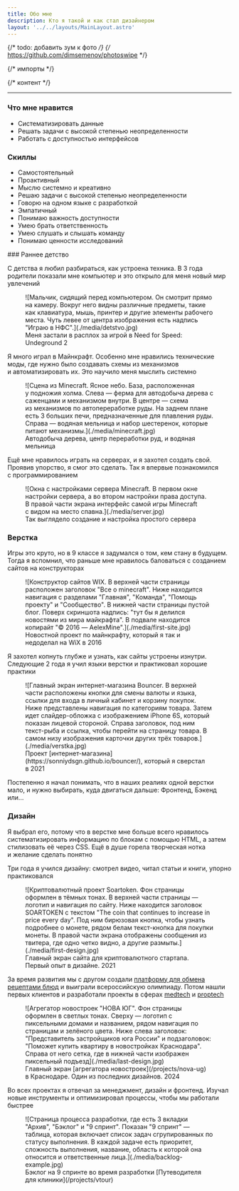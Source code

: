 ```yaml
---
title: Обо мне
description: Кто я такой и как стал дизайнером
layout: '../../layouts/MainLayout.astro'
---
```


{/* todo: добавить зум к фото */}
{/* https://github.com/dimsemenov/photoswipe */}

{/* импорты */}



{/* контент */}

<ContentSection title="Визитка">

  <AboutCard mp4={aboutVideoMP4} webm={aboutVideoWEBM} poster={aboutVideoCover} />

  ---

  ### Что мне нравится

  - Систематизировать данные
  - Решать задачи с высокой степенью неопределенности
  - Работать с доступностью интерфейсов

  ### Скиллы

  - Самостоятельный
  - Проактивный
  - Мыслю системно и креативно
  - Решаю задачи с высокой степенью неопределенности
  - Говорю на одном языке с разработкой
  - Эмпатичный
  - Понимаю важность доступности
  - Умею брать ответственность
  - Умею слушать и слышать команду
  - Понимаю ценности исследований

</ContentSection>

<ContentSection title="История">
  ### Раннее детство

  С детства я любил разбираться, как устроена техника. В 3 года родители показали мне компьютер и это открыло для меня новый мир увлечений

  <figure>
    ![Мальчик, сидящий перед компьютером. Он смотрит прямо на камеру. Вокруг него видны различные предметы, такие как клавиатура, мышь, принтер и другие элементы рабочего места. Чуть левее от центра изображения есть надпись "Играю в НФС".](./media/detstvo.jpg)
    <figcaption>Меня застали в расплох за игрой в Need for Speed: Undeground 2</figcaption>
  </figure>

  Я много играл в Майнкрафт. Особенно мне нравились технические моды, где нужно было создавать схемы из механизмов и автоматизировать их. Это научило меня мыслить системно

  <figure>
    ![Сцена из Minecraft. Ясное небо. База, расположенная у подножия холма. Слева — ферма для автодобыча дерева с саженцами и механизмом внутри. В центре — схема из механизмов по автопереработке руды. На заднем плане есть 3 больших печи, предназначенные для плавления руды. Справа — водяная мельница и набор шестеренок, которые питают механизмы.](./media/minecraft.jpg)
    <figcaption>Автодобыча дерева, центр переработки руд, и водяная мельница</figcaption>
  </figure>

  Ещё мне нравилось играть на серверах, и я захотел создать свой. Проявив упорство, я смог это сделать. Так я впервые познакомился с программированием

  <figure>
    ![Окна с настройками сервера Minecraft. В первом окне настройки сервера, а во втором настройки права доступа. В правой части экрана интерфейс самой игры Minecraft с видом на место спавна.](./media/server.jpg)
    <figcaption>Так выглядело создание и настройка простого сервера</figcaption>
  </figure>

  ### Верстка

  Игры это круто, но в 9 классе я задумался о том, кем стану в будущем. Тогда я вспомнил, что раньше мне нравилось баловаться с созданием сайтов на конструкторах

  <figure>
    ![Конструктор сайтов WIX. В верхней части страницы расположен заголовок "Все о minecraft". Ниже находится навигация с разделами "Главная", "Команда", "Помощь проекту" и "Сообщество". В нижней части страницы пустой блог. Поверх скриншота надпись: "тут бы я делился новостями из мира майкрафта". В подвале находится копирайт "© 2016 — AelexMine".](./media/first-site.jpg)
    <figcaption>Новостной проект по майнкрафту, который я так и недоделал на WiX в 2016</figcaption>
  </figure>


  Я захотел копнуть глубже и узнать, как сайты устроены изнутри. Cледующие 2 года я учил языки верстки и практиковал хорошие практики

  <figure>
    ![Главный экран интернет-магазина Bouncer. В верхней части расположены кнопки для смены валюты и языка, ссылки для входа в личный кабинет и корзину покупок. Ниже представлены навигация по категориям товара. Затем идет слайдер-обложка с изображением iPhone 6S, который показан лицевой стороной. Справа заголовок, под ним текст-рыба и ссылка, чтобы перейти на страницу товара. В самом низу изображения карточки других трёх товаров.](./media/verstka.jpg)
    <figcaption>Проект [интернет-магазина](https://sonniydsgn.github.io/bouncer/), который я сверстал в 2021</figcaption>
  </figure>


  Постепенно я начал понимать, что в наших реалиях одной верстки мало, и нужно выбирать, куда двигаться дальше: Фронтенд, Бэкенд или…

  ### Дизайн

  Я выбрал его, потому что в верстке мне больше всего нравилось систематизировать информацию по блокам с помощью HTML, а затем стилизовать её через CSS. Ещё в душе горела творческая нотка и желание сделать понятно

  Три года я учился дизайну: смотрел видео, читал статьи и книги, упорно практиковался

  <figure>
    ![Криптовалютный проект Soartoken. Фон страницы оформлен в тёмных тонах. В верхней части страницы — логотип и навигация по сайту. Ниже находится заголовок SOARTOKEN с текстом "The coin that continues to increase in price every day". Под ним бирюзовая кнопка, чтобы узнать подробнее о монете, рядом белам текст-кнопка для покупки монеты. В правой части экрана отображены сообщения из твитера, где одно четко видно, а другие размыты.](./media/first-design.jpg)
    <figcaption>Главный экран сайта для криптовалютного стартапа. Первый опыт в дизайне. 2021</figcaption>
  </figure>

  За время развития мы с другом создали [платформу для обмена рецептами блюд](/projects/mamayapovar) и выиграли всероссийскую олимпиаду. Потом нашли первых клиентов и разработали проекты в сферах [medtech](/projects/vtour) и [proptech](/projects/nova-ug)

  <figure>
    ![Агрегатор новостроек "НОВА ЮГ". Фон страницы оформлен в светлых тонах. Сверху — логотип с пиксельными домами и названием, рядом навигация по страницам и зелёного цвета. Ниже слева заголовок: "Представитель застройщиков юга России" и подзаголовок: "Поможет купить квартиру в новостройках Краснодара". Справа от него сетка, где в нижней части изображен пиксельный подъезд](./media/last-design.jpg)
    <figcaption>Главный экран [агрегатора новостроек](/projects/nova-ug) в Краснодаре. Один из последних дизайнов. 2024</figcaption>
  </figure>

  Во всех проектах я отвечал за менеджмент, дизайн и фронтенд. Изучал новые инструменты и оптимизировал процессы, чтобы мы работали быстрее

  <figure>
    ![Страница процесса разработки, где есть 3 вкладки "Архив", "Бэклог" и "9 спринт". Показан "9 спринт" — таблица, которая включает список задач сгрупированных по статусу выполнения. В каждой задаче есть приоритет, сложность выполнения, название, область к которой она относится и ответственные лица.](./media/backlog-example.jpg)
    <figcaption>Бэклог на 9 спринте во время разработки [Путеводителя для клиники](/projects/vtour)</figcaption>
  </figure>

</ContentSection>
